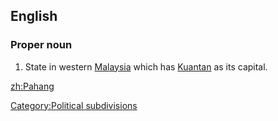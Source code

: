 ==English==
===Proper noun===
#State in western [[Malaysia]] which has [[Kuantan]] as its capital.

[[Category:Political subdivisions]]
[[zh:Pahang]]